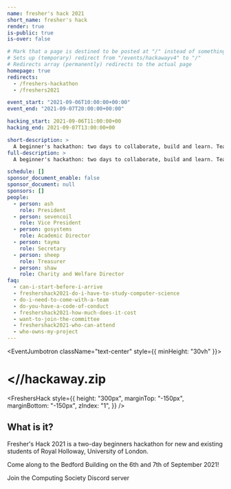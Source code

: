 ```yaml
---
name: fresher's hack 2021
short_name: fresher's hack
render: true
is-public: true
is-over: false

# Mark that a page is destined to be posted at "/" instead of something like "/events/hackawayv4"
# Sets up (temporary) redirect from "/events/hackawayv4" to "/"
# Redirects array (permanently) redirects to the actual page
homepage: true
redirects:
  - /freshers-hackathon
  - /freshers2021

event_start: "2021-09-06T10:00:00+00:00"
event_end: "2021-09-07T20:00:00+00:00"

hacking_start: 2021-09-06T11:00:00+00
hacking_end: 2021-09-07T13:00:00+00

short-description: >
  A beginner's hackathon: two days to collaborate, build and learn. Team up and create the best project before 10pm.
full-description: >
  A beginner's hackathon: two days to collaborate, build and learn. Team up and create the best project before 10pm.

schedule: []
sponsor_document_enable: false
sponsor_document: null
sponsors: []
people:
  - person: ash
    role: President
  - person: sevencoil
    role: Vice President
  - person: gosystems
    role: Academic Director
  - person: tayma
    role: Secretary
  - person: sheep
    role: Treasurer
  - person: shaw
    role: Charity and Welfare Director
faq:
  - can-i-start-before-i-arrive
  - freshershack2021-do-i-have-to-study-computer-science
  - do-i-need-to-come-with-a-team
  - do-you-have-a-code-of-conduct
  - freshershack2021-how-much-does-it-cost
  - want-to-join-the-committee
  - freshershack2021-who-can-attend
  - who-owns-my-project
---
```






<!-- <MajorLeagueHackingBadge year={2022} /> -->

<EventJumbotron className="text-center" style={{ minHeight: "30vh" }}>
  <h1>
    <strong>&lt;//hackaway</strong>.zip
  </h1>
</EventJumbotron>

<FreshersHack
  style={{
    height: "300px",
    marginTop: "-150px",
    marginBottom: "-150px",
    zIndex: "1",
  }}
/>

<Section className="text-center" type={SectionTypes.TERTIARY}>
  <h2>What is it?</h2>
  <p>
    Fresher's Hack 2021 is a two-day beginners hackathon for new and existing
    students of Royal Holloway, University of London.
  </p>
  <p>
    Come along to the Bedford Building on the 6th and 7th of September 2021!
  </p>
  <SiteButton href="https://dc.cmpsc.uk/" className="btn-hackaway-blurple">
    <FaDiscord /> Join the Computing Society Discord server
  </SiteButton>
</Section>

<EventCountdownSection type={SectionTypes.SECONDARY} />
<EventLocationSection map="https://www.google.com/maps/embed?pb=!1m18!1m12!1m3!1d879.5544955879114!2d-0.5642723835610113!3d51.425912479621154!2m3!1f0!2f0!3f0!3m2!1i1024!2i768!4f13.1!3m3!1m2!1s0x487677c9aaec0297%3A0x88226b17c1bdebdf!2sBedford%20Building%20-%20Computer%20Science%20Department!5e0!3m2!1sen!2suk!4v1616458087265!5m2!1sen!2suk" />
<EventPeopleSection type={SectionTypes.PRIMARY} />
<EventFrequentlyAskedQuestionsSection type={SectionTypes.SECONDARY} />
<EventSponsorsSection type={SectionTypes.TERTIARY} />
